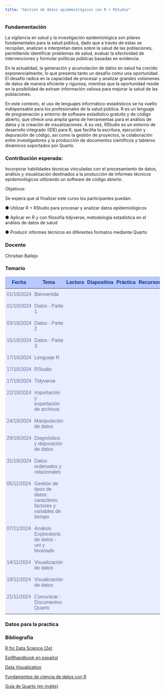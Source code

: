 ```yaml
---
title: "Gestión de datos epidemiológicos con R + RStudio"
---
```


<!-- Add icon library -->

<link rel="stylesheet" href="https://cdnjs.cloudflare.com/ajax/libs/font-awesome/4.7.0/css/font-awesome.min.css">

### Fundamentación

La vigilancia en salud y la investigación epidemiológica son pilares fundamentales para la salud pública, dado que a través de estas se recopilan, analizan e interpretan datos sobre la salud de las poblaciones, permitiendo identificar problemas de salud, evaluar la efectividad de intervenciones y formular políticas públicas basadas en evidencia.

En la actualidad, la generación y acumulación de datos en salud ha crecido exponencialmente, lo que presenta tanto un desafío como una oportunidad. El desafío radica en la capacidad de procesar y analizar grandes volúmenes de datos de manera eficiente y rigurosa, mientras que la oportunidad reside en la posibilidad de extraer información valiosa para mejorar la salud de las poblaciones.

En este contexto, el uso de lenguajes informático-estadísticos se ha vuelto indispensable para los profesionales de la salud pública. R es un lenguaje de programación y entorno de software estadístico gratuito y de código abierto, que ofrece una amplia gama de herramientas para el análisis de datos y la creación de visualizaciones. A su vez, RStudio es un entorno de desarrollo integrado (IDE) para R, que facilita la escritura, ejecución y depuración de código, así como la gestión de proyectos, la colaboración entre investigadores y la producción de documentos científicos y tableros dinámicos soportados por Quarto.

### Contribución esperada:

Incorporar habilidades técnicas vinculadas con el procesamiento de datos, análisis y visualización destinados a la producción de informes técnicos epidemiológicos utilizando un software de código abierto.

Objetivos:

Se espera que al finalizar este curso los participantes puedan:

●   Utilizar R + RStudio para procesar y analizar datos epidemiológicos

●   Aplicar en R y con filosofía tidyverse, metodología estadística en el análisis de datos de salud

●   Producir informes técnicos en diferentes formatos mediante Quarto

### Docente

<p>Christian Ballejo <a href="mailto:cballejo@anlis.gob.ar" class="fa fa-envelope"></a> <a href="https://twitter.com/chrisballejo" target="_blank" class="fa fa-twitter"></a> <a href="https://www.linkedin.com/in/cballejo/" target="_blank" class="fa fa-linkedin"></a> <a href="https://github.com/cballejo/" target="_blank" class="fa fa-github"></a></p>

### Temario

<style type="text/css">
.tg  {border-collapse:collapse;border-color:#aabcfe;border-spacing:0;}
.tg td{background-color:#e8edff;border-bottom-width:1px;border-color:#aabcfe;border-style:solid;border-top-width:1px;
  border-width:0px;color:#669;font-family:Arial, sans-serif;font-size:16px;overflow:hidden;padding:10px 5px;
  word-break:normal;}
.tg th{background-color:#b9c9fe;border-bottom-width:1px;border-color:#aabcfe;border-style:solid;border-top-width:1px;
  border-width:0px;color:#039;font-family:Arial, sans-serif;font-size:16px;font-weight:normal;overflow:hidden;
  padding:10px 5px;word-break:normal;}
.tg .tg-amwm{font-weight:bold;text-align:center;vertical-align:top}
.tg .tg-0lax{text-align:left;vertical-align:top}
</style>
<table class="tg" style="max-width:900px;margin-left:auto;margin-right:auto"><thead>
  <tr>
    <th class="tg-amwm">Fecha</th>
    <th class="tg-amwm">Tema</th>
    <th class="tg-amwm">Lectura</th>
    <th class="tg-amwm">Diapositiva</th>
    <th class="tg-amwm">Práctica</th>
    <th class="tg-amwm">Recursos</th>
  </tr></thead>
<tbody>
  <tr>
    <td class="tg-0lax">01/10/2024</td>
    <td class="tg-0lax">Bienvenida</td>
    <td align="center"><font color="fafcfc">
          <i class="fa fa-book fa-lg"></i></font></td>
    <td align="center"><a href="/primero/diapositivas/00-bienvenida.html" target="_blank">
          <i class="fa fa-laptop  fa-lg"></i></a></td>
    <td align="center"><font color="fafcfc">
          <i class="fa fa-code fa-lg"></i></font></td>
    <td align="center"><font color="fafcfc">
          <i class="fa fa-briefcase  fa-lg"></i></font></td>
  </tr>
  <tr>
    <td class="tg-0lax">01/10/2024</td>
    <td class="tg-0lax">Datos - Parte 1</td>
    <td align="center"><a href="/primero/clases/00-datos.html">
          <i class="fa fa-book fa-lg"></i></a></td>
    <td align="center"><a href="/primero/diapositivas/01a-datos.html" target="_blank">
          <i class="fa fa-laptop  fa-lg"></i></a></td>
    <td align="center"><font color="fafcfc">
          <i class="fa fa-code fa-lg"></i></font></td>
    <td align="center"><font color="fafcfc">
          <i class="fa fa-briefcase  fa-lg"></i></font></td>
  </tr>
  <tr>
    <td class="tg-0lax">03/10/2024</td>
    <td class="tg-0lax">Datos - Parte 2</td>
    <td align="center"><font color="fafcfc">
          <i class="fa fa-book fa-lg"></i></font></td>
    <td align="center"><a href="/primero/diapositivas/01b-datos.html" target="_blank">
          <i class="fa fa-laptop  fa-lg"></i></a></td>
    <td align="center"><font color="fafcfc">
          <i class="fa fa-code fa-lg"></i></font></td>
    <td align="center"><font color="fafcfc">
          <i class="fa fa-briefcase  fa-lg"></i></font></td>
  </tr>
  <tr>
    <td class="tg-0lax">15/10/2024</td>
    <td class="tg-0lax">Datos - Parte 3</td>
    <td align="center"><font color="fafcfc">
          <i class="fa fa-book fa-lg"></i></font></td>
    <td align="center"><a href="/primero/diapositivas/01c-datos.html" target="_blank">
          <i class="fa fa-laptop  fa-lg"></i></a></td>
    <td align="center"><font color="fafcfc">
          <i class="fa fa-code fa-lg"></i></font></td>
    <td align="center"><font color="fafcfc">
          <i class="fa fa-briefcase  fa-lg"></i></font></td>
  </tr>
  <tr>
    <td class="tg-0lax">17/10/2024</td>
    <td class="tg-0lax">Lenguaje R</td>
    <td align="center"><a href="/primero/clases/01-introR.html">
          <i class="fa fa-book fa-lg"></i></a></td>
    <td align="center"><a href="/primero/diapositivas/02-analisis.html" target="_blank">
          <i class="fa fa-laptop  fa-lg"></i></a></td>
    <td align="center"><font color="fafcfc">
          <i class="fa fa-code fa-lg"></i></font></td>
    <td align="center"><a href="https://raw.githubusercontent.com/datos-ine/Residencia-INE/refs/heads/main/primero/recursos/Instalaci%C3%B3n%20del%20software.pdf" download="Instalacion_software.pdf">
          <i class="fa fa-briefcase  fa-lg"></i></a></td>
  </tr>
  <tr>
    <td class="tg-0lax">17/10/2024</td>
    <td class="tg-0lax">RStudio</td>
    <td align="center"><a href="/primero/clases/02-introRStudio.html">
          <i class="fa fa-book fa-lg"></i></a></td>
    <td align="center"><font color="fafcfc">
          <i class="fa fa-laptop  fa-lg"></i></font></td>
    <td align="center"><font color="fafcfc">
          <i class="fa fa-code fa-lg"></i></font></td>
    <td align="center"><font color="fafcfc">
          <i class="fa fa-briefcase  fa-lg"></i></font></td>
  </tr>  
    <tr>
    <td class="tg-0lax">17/10/2024</td>
    <td class="tg-0lax">Tidyverse</td>
    <td align="center"><a href="/primero/clases/03-introTidy.html">
          <i class="fa fa-book fa-lg"></i></a></td>
    <td align="center"><font color="fafcfc">
          <i class="fa fa-laptop  fa-lg"></i></font></td>
    <td align="center"><font color="fafcfc">
          <i class="fa fa-code fa-lg"></i></font></td>
    <td align="center"><a href="/primero/recursos/01-hojaEstilo.html">
          <i class="fa fa-briefcase  fa-lg"></i></a></td>
  </tr> 
  <tr>
    <td class="tg-0lax">22/10/2024</td>
    <td class="tg-0lax">Importación y exportación de archivos</td>
    <td align="center"><font color="fafcfc">
         <i class="fa fa-book fa-lg"></i></font></td>
    <td align="center"><a href="/primero/diapositivas/03-lectoescritura.html" target="_blank">
        <i class="fa fa-laptop  fa-lg"></i></a></td>
    <td align="center"><a href="https://github.com/datos-ine/Residencia-INE/raw/refs/heads/main/primero/practicas/01-lectoescritura.zip" download="01-lectoescritura.zip">
          <i class="fa fa-code fa-lg"></i></a></td>
    <td align="center"><a href="/primero/recursos/02-lectura.html">
          <i class="fa fa-briefcase  fa-lg"></i></a></td>
  </tr>
    <tr>
    <td class="tg-0lax">24/10/2024</td>
    <td class="tg-0lax">Manipulación de datos</td>
    <td align="center"><font color="fafcfc">
          <i class="fa fa-book fa-lg"></i></font></td>
    <td align="center"><a href="/primero/diapositivas/04-gestion.html" target="_blank">
        <i class="fa fa-laptop  fa-lg"></i></a></td>
    <td align="center"><font color="fafcfc">
          <i class="fa fa-code fa-lg"></i></font></td>
    <td align="center"><font color="fafcfc">
          <i class="fa fa-briefcase  fa-lg"></i></font></td>
  </tr>
  <tr>
    <td class="tg-0lax">29/10/2024</td>
    <td class="tg-0lax">Diagnóstico y depuración de datos</td>
    <td align="center"><a href="/primero/clases/06-depuracion.html">
          <i class="fa fa-book fa-lg"></i></a></td>
    <td class="tg-0lax"></td>
    <td align="center"><font color="fafcfc">
          <i class="fa fa-code fa-lg"></i></font></td>
    <td align="center"><a href="/primero/clases/05-datosPerdidos.html">
          <i class="fa fa-briefcase  fa-lg"></i></a></td>
  </tr>
  <tr>
    <td class="tg-0lax">31/10/2024</td>
    <td class="tg-0lax">Datos ordenados y relacionales</td>
    <td align="center"><font color="fafcfc">
          <i class="fa fa-book fa-lg"></i></font></td>
    <td class="tg-0lax"></td>
    <td align="center"><font color="fafcfc">
          <i class="fa fa-code fa-lg"></i></font></td>
    <td align="center"><a href="/primero/recursos/06-iteracion.html">
          <i class="fa fa-briefcase  fa-lg"></i></a></td>
  </tr>
  <tr>
    <td class="tg-0lax">05/11/2024</td>
    <td class="tg-0lax">Gestión de tipos de datos: caracteres, factores y variables de tiempo</td>
    <td align="center"><a href="/primero/clases/04-tipos.html">
          <i class="fa fa-book fa-lg"></i></a></td>
    <td class="tg-0lax"></td>
    <td align="center"><font color="fafcfc">
          <i class="fa fa-code fa-lg"></i></font></td>
    <td align="center"><font color="fafcfc">
          <i class="fa fa-briefcase  fa-lg"></i></font></td>
  </tr>
  <tr>
    <td class="tg-0lax">07/11/2024</td>
    <td class="tg-0lax">Análisis Exploratorio de datos - uni y bivariado</td>
    <td align="center"><a href="/primero/recursos/05-resumenes.html">
          <i class="fa fa-book fa-lg"></i></a></td>
    <td class="tg-0lax"></td>
    <td align="center"><font color="fafcfc">
          <i class="fa fa-code fa-lg"></i></font></td>
    <td align="center"><a href="/primero/recursos/04-ajusteTasas.html">
          <i class="fa fa-briefcase  fa-lg"></i></a></td>
  </tr>
  <tr>
    <td class="tg-0lax">14/11/2024</td>
    <td class="tg-0lax">Visualización de datos</td>
    <td align="center"><a href="/primero/clases/07-visualizacion.html">
          <i class="fa fa-book fa-lg"></i></a></td>
    <td class="tg-0lax"></td>
    <td align="center"><font color="fafcfc">
          <i class="fa fa-code fa-lg"></i></font></td>
    <td align="center"><font color="fafcfc">
          <i class="fa fa-briefcase  fa-lg"></i></font></td>
  </tr>
    <tr>
    <td class="tg-0lax">19/11/2024</td>
    <td class="tg-0lax">Visualización de datos</td>
    <td align="center"><font color="fafcfc">
          <i class="fa fa-book fa-lg"></i></font></td>
    <td class="tg-0lax"></td>
    <td align="center"><font color="fafcfc">
          <i class="fa fa-code fa-lg"></i></font></td>
    <td align="center"><font color="fafcfc">
          <i class="fa fa-briefcase  fa-lg"></i></font></td>
  </tr>
    <tr>
    <td class="tg-0lax">21/11/2024</td>
    <td class="tg-0lax">Comunicar - Documentos Quarto</td>
    <td align="center"><a href="/primero/clases/08-quarto.html">
          <i class="fa fa-book fa-lg"></i></a></td>
    <td class="tg-0lax"></td>
    <td align="center"><font color="fafcfc">
          <i class="fa fa-code fa-lg"></i></font></td>
    <td align="center"><font color="fafcfc">
          <i class="fa fa-briefcase  fa-lg"></i></font></td>
  </tr>
</tbody></table>

### Datos para la practica



### Bibliografía

[R for Data Science (2e)](https://r4ds.hadley.nz/)

[EpiRhandbook en español](https://epirhandbook.com/es/index.es.html)

[Data Visualization](https://socviz.co/)

[Fundamentos de ciencia de datos con R](https://cdr-book.github.io/index.html)

[Guía de Quarto (en inglés)](https://quarto.org/docs/guide/)